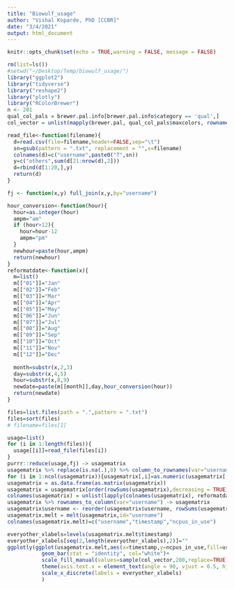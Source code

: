 ```yaml
---
title: "Biowulf_usage"
author: "Vishal Koparde, PhD [CCBR]"
date: "3/4/2021"
output: html_document
---
```


```r
knitr::opts_chunk$set(echo = TRUE,warning = FALSE, message = FALSE)
```

```r
rm(list=ls())
#setwd("~/Desktop/Temp/biowulf_usage/")
library("ggplot2")
library("tidyverse")
library("reshape2")
library("plotly")
library("RColorBrewer")
n <- 201
qual_col_pals = brewer.pal.info[brewer.pal.info$category == 'qual',]
col_vector = unlist(mapply(brewer.pal, qual_col_pals$maxcolors, rownames(qual_col_pals)))

read_file<-function(filename){
  d=read.csv(file=filename,header=FALSE,sep="\t")
  sn=gsub(pattern = ".txt", replacement = "",x=filename)
  colnames(d)=c("username",paste0("T",sn))
  y=c("others",sum(d[21:nrow(d),2]))
  d=rbind(d[1:20,],y)
  return(d)
}

fj <- function(x,y) full_join(x,y,by="username")

hour_conversion<-function(hour){
  hour=as.integer(hour)
  ampm="am"
  if (hour>12){
    hour=hour-12
    ampm="pm"
  }
  newhour=paste(hour,ampm)
  return(newhour)
}
reformatdate<-function(x){
  m=list()
  m[["01"]]="Jan"
  m[["02"]]="Feb"
  m[["03"]]="Mar"
  m[["04"]]="Apr"
  m[["05"]]="May"
  m[["06"]]="Jun"
  m[["07"]]="Jul"
  m[["08"]]="Aug"
  m[["09"]]="Sep"
  m[["10"]]="Oct"
  m[["11"]]="Nov"
  m[["12"]]="Dec"
  
  month=substr(x,2,3)
  day=substr(x,4,5)
  hour=substr(x,8,9)
  newdate=paste(m[[month]],day,hour_conversion(hour))
  return(newdate)
}

files=list.files(path = ".",pattern = ".txt")
files=sort(files)
# filename=files[1]

usage=list()
for (i in 1:length(files)){
  usage[[i]]=read_file(files[i])
}
purrr::reduce(usage,fj) -> usagematrix
usagematrix %>% replace(is.na(.),0) %>% column_to_rownames(var="username")-> usagematrix
for (i in 1:ncol(usagematrix)){usagematrix[,i]=as.numeric(usagematrix[,i])}
usagematrix = as.data.frame(as.matrix(usagematrix))
usagematrix = usagematrix[order(rowSums(usagematrix),decreasing = TRUE),]
colnames(usagematrix) = unlist(lapply(colnames(usagematrix), reformatdate))
usagematrix %>% rownames_to_column(var="username") -> usagematrix
usagematrix$username <- reorder(usagematrix$username, rowSums(usagematrix[-1]))
usagematrix.melt = melt(usagematrix,id="username")
colnames(usagematrix.melt)=c("username","timestamp","ncpus_in_use")
```

```r
everyother_xlabels=levels(usagematrix.melt$timestamp)
everyother_xlabels[seq(2,length(everyother_xlabels),2)]=""
ggplotly(ggplot(usagematrix.melt,aes(x=timestamp,y=ncpus_in_use,fill=username))+
           geom_bar(stat = "identity", col="white")+
           scale_fill_manual(values=sample(col_vector,200,replace=TRUE))+theme_classic()+
           theme(axis.text.x = element_text(angle = 90, vjust = 0.5, hjust=1))+
           scale_x_discrete(labels = everyother_xlabels)
           )
```
